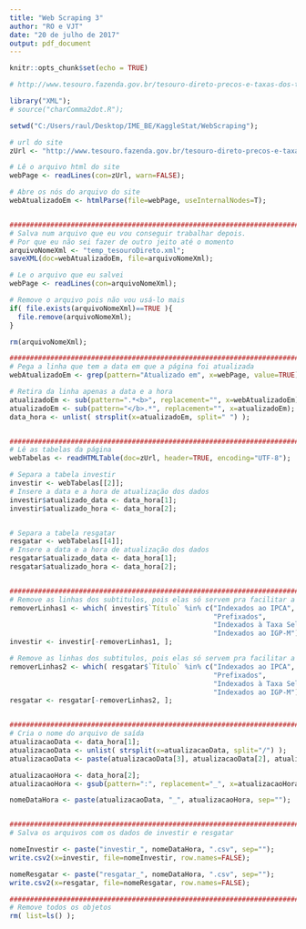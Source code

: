 ```yaml
---
title: "Web Scraping 3"
author: "RO e VJT"
date: "20 de julho de 2017"
output: pdf_document
---
```


```r
knitr::opts_chunk$set(echo = TRUE)
```

```r
# http://www.tesouro.fazenda.gov.br/tesouro-direto-precos-e-taxas-dos-titulos

library("XML");
# source("charComma2dot.R");

setwd("C:/Users/raul/Desktop/IME_BE/KaggleStat/WebScraping");

# url do site
zUrl <- "http://www.tesouro.fazenda.gov.br/tesouro-direto-precos-e-taxas-dos-titulos";

# Lê o arquivo html do site
webPage <- readLines(con=zUrl, warn=FALSE);

# Abre os nós do arquivo do site
webAtualizadoEm <- htmlParse(file=webPage, useInternalNodes=T);


####################################################################################
# Salva num arquivo que eu vou conseguir trabalhar depois. 
# Por que eu não sei fazer de outro jeito até o momento
arquivoNomeXml <- "temp_tesouroDireto.xml";
saveXML(doc=webAtualizadoEm, file=arquivoNomeXml);

# Le o arquivo que eu salvei
webPage <- readLines(con=arquivoNomeXml);

# Remove o arquivo pois não vou usá-lo mais
if( file.exists(arquivoNomeXml)==TRUE ){
  file.remove(arquivoNomeXml);
}

rm(arquivoNomeXml);

####################################################################################
# Pega a linha que tem a data em que a página foi atualizada
webAtualizadoEm <- grep(pattern="Atualizado em", x=webPage, value=TRUE);

# Retira da linha apenas a data e a hora
atualizadoEm <- sub(pattern=".*<b>", replacement="", x=webAtualizadoEm);
atualizadoEm <- sub(pattern="</b>.*", replacement="", x=atualizadoEm);
data_hora <- unlist( strsplit(x=atualizadoEm, split=" ") );


####################################################################################
# Lê as tabelas da página
webTabelas <- readHTMLTable(doc=zUrl, header=TRUE, encoding="UTF-8");

# Separa a tabela investir
investir <- webTabelas[[2]];
# Insere a data e a hora de atualização dos dados
investir$atualizado_data <- data_hora[1];
investir$atualizado_hora <- data_hora[2];


# Separa a tabela resgatar
resgatar <- webTabelas[[4]];
# Insere a data e a hora de atualização dos dados
resgatar$atualizado_data <- data_hora[1];
resgatar$atualizado_hora <- data_hora[2];


####################################################################################
# Remove as linhas dos subtitulos, pois elas só servem pra facilitar a leitura na web
removerLinhas1 <- which( investir$`Título` %in% c("Indexados ao IPCA", 
                                                  "Prefixados", 
                                                  "Indexados à Taxa Selic", 
                                                  "Indexados ao IGP-M") );
investir <- investir[-removerLinhas1, ];

# Remove as linhas dos subtitulos, pois elas só servem pra facilitar a leitura na web
removerLinhas2 <- which( resgatar$`Título` %in% c("Indexados ao IPCA", 
                                                  "Prefixados", 
                                                  "Indexados à Taxa Selic", 
                                                  "Indexados ao IGP-M") );
resgatar <- resgatar[-removerLinhas2, ];


####################################################################################
# Cria o nome do arquivo de saída
atualizacaoData <- data_hora[1];
atualizacaoData <- unlist( strsplit(x=atualizacaoData, split="/") );
atualizacaoData <- paste(atualizacaoData[3], atualizacaoData[2], atualizacaoData[1], sep="_");

atualizacaoHora <- data_hora[2];
atualizacaoHora <- gsub(pattern=":", replacement="_", x=atualizacaoHora);

nomeDataHora <- paste(atualizacaoData, "_", atualizacaoHora, sep="");


####################################################################################
# Salva os arquivos com os dados de investir e resgatar

nomeInvestir <- paste("investir_", nomeDataHora, ".csv", sep="");
write.csv2(x=investir, file=nomeInvestir, row.names=FALSE);

nomeResgatar <- paste("resgatar_", nomeDataHora, ".csv", sep="");
write.csv2(x=resgatar, file=nomeResgatar, row.names=FALSE);

####################################################################################
# Remove todos os objetos
rm( list=ls() );
```

